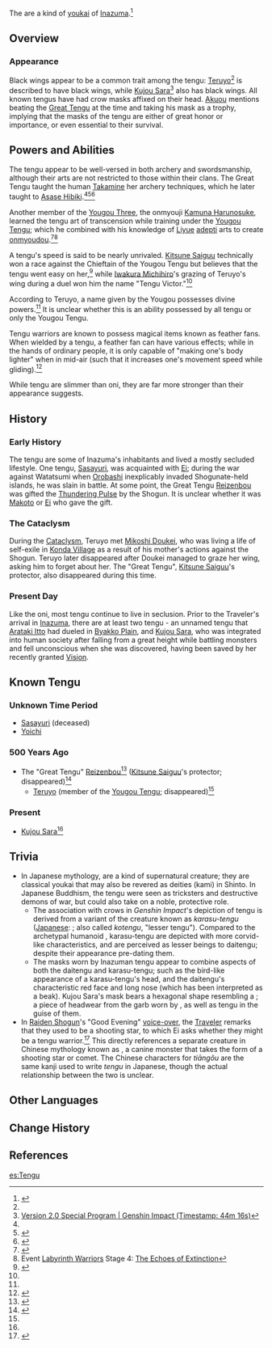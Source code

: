 {{about|the species|the organization|Yougou Tengu}}
{{Terminology Infobox
|region       = Inazuma
|type         = Lore
|type2        = Species
|affiliation  = 
}}
The {{Lang|'''tengu'''|ja=天狗|ja_rm=Tengu|ja_tl=Heavenly Dog" or "Heavenly Sentinel}} are a kind of [[youkai]] of [[Inazuma]].<ref name="esf">{{Ref/ArtiSet|Emblem of Severed Fate}}</ref>

==Overview==
===Appearance===
Black wings appear to be a common trait among the tengu: [[Teruyo]]<ref name="esf" /> is described to have black wings, while [[Kujou Sara]]<ref name="Sara design">[https://youtu.be/l8YXe7EkmoU?t=2656 Version 2.0 Special Program | Genshin Impact (Timestamp: 44m 16s)]</ref> also has black wings. All known tengus have had crow masks affixed on their head. [[Akuou]] mentions beating the [[Sasayuri|Great Tengu]] at the time and taking his mask as a trophy, implying that the masks of the tengu are either of great honor or importance, or even essential to their survival.

==Powers and Abilities==
The tengu appear to be well-versed in both archery and swordsmanship, although their arts are not restricted to those within their clans. The Great Tengu taught the human [[Takamine the Mistsplitter|Takamine]] her archery techniques, which he later taught to [[Asase Hibiki]].<ref name="esf" /><ref>{{Ref/Weapon|Mistsplitter Reforged}}</ref><ref>{{Ref/Weapon|Thundering Pulse}}</ref>

Another member of the [[The Yougou Three|Yougou Three]], the onmyouji [[Kamuna Harunosuke]], learned the tengu art of transcension while training under the [[Yougou Tengu]]; which he combined with his knowledge of [[Liyue]] [[adepti]] arts to create [[Mystic Arts in Teyvat#Onmyoudou|onmyoudou]].<ref>{{Ref/Quest|Away With Obsessions and Falsehood}}</ref><ref>Event [[Labyrinth Warriors]] Stage 4: [[Labyrinth Warriors/The Echoes of Extinction|The Echoes of Extinction]]</ref>

A tengu's speed is said to be nearly unrivaled. [[Kitsune Saiguu]] technically won a race against the Chieftain of the Yougou Tengu but believes that the tengu went easy on her,<ref>{{Ref/Weapon|Hakushin Ring}}</ref> while [[Iwakura Michihiro]]'s grazing of Teruyo's wing during a duel won him the name "Tengu Victor."<ref name="esf" />

According to Teruyo, a name given by the Yougou possesses divine powers.<ref name="esf" /> It is unclear whether this is an ability possessed by all tengu or only the Yougou Tengu.

Tengu warriors are known to possess magical items known as feather fans. When wielded by a tengu, a feather fan can have various effects; while in the hands of ordinary people, it is only capable of "making one's body lighter" when in mid-air (such that it increases one's movement speed while gliding).<ref name="red fan">{{Ref/Item|Red Feather Fan}}</ref>

While tengu are slimmer than oni, they are far more stronger than their appearance suggests.

==History==
===Early History===
The tengu are some of Inazuma's inhabitants and lived a mostly secluded lifestyle. One tengu, [[Sasayuri]], was acquainted with [[Ei]]; during the war against Watatsumi when [[Orobashi]] inexplicably invaded Shogunate-held islands, he was slain in battle. At some point, the Great Tengu [[Reizenbou]] was gifted the [[Thundering Pulse]] by the Shogun. It is unclear whether it was [[Makoto]] or [[Ei]] who gave the gift.

===The Cataclysm===
During the [[Cataclysm]], Teruyo met [[Iwakura Michihiro|Mikoshi Doukei]], who was living a life of self-exile in [[Konda Village]] as a result of his mother's actions against the Shogun. Teruyo later disappeared after Doukei managed to graze her wing, asking him to forget about her. The "Great Tengu", [[Kitsune Saiguu]]'s protector, also disappeared during this time.

===Present Day===
Like the oni, most tengu continue to live in seclusion. Prior to the Traveler's arrival in [[Inazuma]], there are at least two tengu - an unnamed tengu that [[Arataki Itto]] had dueled in [[Byakko Plain]], and [[Kujou Sara]], who was integrated into human society after falling from a great height while battling monsters and fell unconscious when she was discovered, having been saved by her recently granted [[Vision]].

==Known Tengu==
===Unknown Time Period===
* [[Sasayuri]] (deceased)
* [[Yoichi]]

===500 Years Ago===
* The "Great Tengu" [[Reizenbou]]<ref>{{Ref/Weapon|Redhorn Stonethresher}}</ref> ([[Kitsune Saiguu]]'s protector; disappeared)<ref name="sr">{{Ref/ArtiSet|Shimenawa's Reminiscence}}</ref>
** [[Teruyo]] (member of the [[Yougou Tengu]]; disappeared)<ref name="esf" />

===Present===
* [[Kujou Sara]]<ref name="Sara design" />

==Trivia==
* In Japanese mythology, {{w|tengu}} are a kind of supernatural creature; they are classical youkai that may also be revered as deities (kami) in Shinto. In Japanese Buddhism, the tengu were seen as tricksters and destructive demons of war, but could also take on a noble, protective role.
** The association with crows in ''Genshin Impact''<nowiki/>'s depiction of tengu is derived from a variant of the creature known as ''karasu-tengu'' (<u>Japanese</u>: {{Lang|mini=1|ja=烏天狗|ja_tl=crow tengu}}; also called ''kotengu'', "lesser tengu"). Compared to the archetypal humanoid {{Lang|''daitengu''|ja=大天狗|ja_tl=great tengu}}, karasu-tengu are depicted with more corvid-like characteristics, and are perceived as lesser beings to daitengu; despite their appearance pre-dating them.
** The masks worn by Inazuman tengu appear to combine aspects of both the daitengu and karasu-tengu; such as the bird-like appearance of a karasu-tengu's head, and the daitengu's characteristic red face and long nose (which has been interpreted as a beak). Kujou Sara's mask bears a hexagonal shape resembling a {{W|Tokin (headwear)|''tokin''}}; a piece of headwear from the garb worn by {{W|yamabushi}}, as well as tengu in the guise of them.
* In [[Raiden Shogun]]'s "Good Evening" [[Raiden Shogun/Voice-Overs#Ei|voice-over]], the [[Traveler]] remarks that they used to be a shooting star, to which Ei asks whether they might be a tengu warrior.<ref name="raiden">{{Ref/VO|Raiden Shogun|Good Evening}}</ref> This directly references a separate creature in Chinese mythology known as {{Lang|zh=天狗|zh_rm=tiāngǒu|zh_tl=Heavenly Dog|{{w|tiangou}}}}, a canine monster that takes the form of a shooting star or comet. The Chinese characters for ''tiāngǒu'' are the same kanji used to write ''tengu'' in Japanese, though the actual relationship between the two is unclear.

==Other Languages==
{{Other Languages
|en       = Tengu
|zhs      = 天狗
|zhs_rm   = Tiāngǒu
|zht      = 天狗
|zht_rm   = Tiāngǒu
|zh_tl    = Tengu
|ja       = {{Rubi|天|てん|狗|ぐ}}
|ja_rm    = Tengu
|ja_tl    = Heavenly Dog
|ko       = 텐구
|ko_rm    = Tengu
|es       = Tengu
|fr       = Tengu
|ru       = Тэнгу
|th       = Tengu
|vi       = Tengu
|de       = Tengu
|id       = Tengu
|pt       = Tengu
|tr       = 
|tr_tl    = 
|it       = 
|it_tl    = 
}}

==Change History==
{{Change History|introduced=2.0}}

==References==
{{Reflist|2}}

[[es:Tengu]]